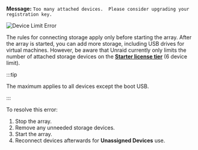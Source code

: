 **Message:**
`Too many attached devices.  Please consider upgrading your registration key.`

![Device Limit Error](/img/Toomanydevices.png)

The rules for connecting storage apply only before starting the array. After the array is started, you can add more storage, including USB drives for virtual machines. However, be aware that Unraid currently only limits the number of attached storage devices on the [**Starter license tier**](https://unraid.net/pricing)
(6 device limit).

:::tip

The maximum applies to all devices except the boot USB.

:::

To resolve this error:

1. Stop the array.
2. Remove any unneeded storage devices.
3. Start the array.
4. Reconnect devices afterwards for **Unassigned Devices** use.

